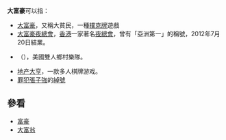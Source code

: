 '''大富豪'''可以指：
* [[大富豪|大富豪]]，又稱大貧民，一種[[撲克牌|撲克牌]]遊戲
* [[大富豪夜總會|大富豪夜總會]]，[[香港|香港]]一家著名[[夜總會|夜總會]]，曾有「亞洲第一」的稱號，2012年7月20日結業。
* {{Link-en|大富豪 (樂隊)|Big & Rich|大富豪}}（{{lang|en|Big & Rich}}），美國雙人鄉村樂隊。
* [[地产大亨|地产大亨]]，一款多人棋牌游戏。
* [[罪犯|罪犯]][[張子強|張子強]]的[[綽號|綽號]]

== 參看 ==
* [[富豪|富豪]]
* [[大富翁|大富翁]]
{{消歧义|Cat=三字消歧义}}